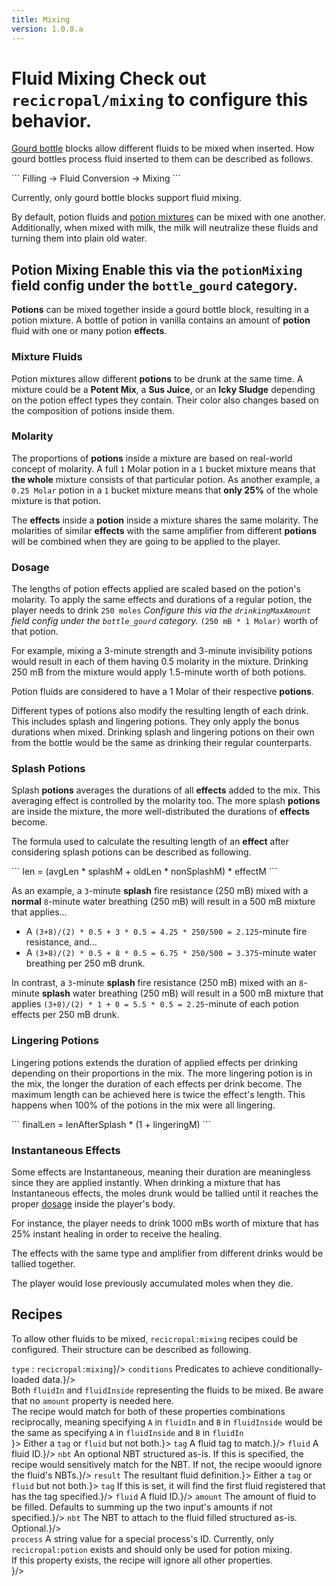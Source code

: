 ```yaml
---
title: Mixing
version: 1.0.0.a
---
```


# Fluid Mixing <DataDriven >Check out `recicropal/mixing` to configure this behavior.</DataDriven>

[Gourd bottle](/recicropal/crops/bottle_gourd#gourd-bottles) blocks allow different fluids to be mixed when inserted.
How gourd bottles process fluid inserted to them can be described as follows.

<div className="flex justify-center">
```
Filling -> Fluid Conversion -> Mixing
```
</div>

Currently, only gourd bottle blocks support fluid mixing.

By default, potion fluids and [potion mixtures](#potion-mixing) can be mixed with one another.
Additionally, when mixed with milk, the milk will neutralize these fluids and turning them into plain old water.

## Potion Mixing <Configurable >Enable this via the `potionMixing` field config under the `bottle_gourd` category.</Configurable>

**Potions** can be mixed together inside a gourd bottle block, resulting in a potion mixture.
A bottle of potion in vanilla contains an amount of **potion** fluid with one or many potion **effects**.

### Mixture Fluids
Potion mixtures allow different **potions** to be drunk at the same time.
A mixture could be a **Potent Mix**, a **Sus Juice**, or an **Icky Sludge** depending on the potion effect types they contain.
Their color also changes based on the composition of potions inside them.

### Molarity
The proportions of **potions** inside a mixture are based on real-world concept of molarity.
A full `1` Molar potion in a `1` bucket mixture means that **the whole** mixture consists of that particular potion.
As another example, a `0.25 Molar` potion in a `1` bucket mixture means that **only 25%** of the whole mixture is that potion.

The **effects** inside a **potion** inside a mixture shares the same molarity.
The molarities of similar **effects** with the same amplifier from different **potions** will be combined when they are going to be applied to the player.

### Dosage
The lengths of potion effects applied are scaled based on the potion's molarity.
To apply the same effects and durations of a regular potion, the player needs to drink `250 moles`
_<Configurable >
Configure this via the `drinkingMaxAmount` field config under the `bottle_gourd` category.
</Configurable>_
`(250 mB * 1 Molar)` worth of that potion.

For example, mixing a 3-minute strength and 3-minute invisibility potions would result in each of them having 0.5 molarity in the mixture.
Drinking 250 mB from the mixture would apply 1.5-minute worth of both potions.

Potion fluids are considered to have a 1 Molar of their respective **potions**.

Different types of potions also modify the resulting length of each drink. This includes splash and lingering potions.
They only apply the bonus durations when mixed. Drinking splash and lingering potions on their own from the bottle
would be the same as drinking their regular counterparts.

### Splash Potions
Splash **potions** averages the durations of all **effects** added to the mix. This averaging effect is controlled by the molarity too.
The more splash **potions** are inside the mixture, the more well-distributed the durations of **effects** become.

The formula used to calculate the resulting length of an **effect** after considering splash potions can be described as following.

<div className="flex justify-center">
```
len = (avgLen * splashM + oldLen * nonSplashM) * effectM
```
</div>

As an example, a `3`-minute **splash** fire resistance (250 mB) mixed with a **normal** `8`-minute water breathing (250 mB) will result in 
a 500 mB mixture that applies...
- A `(3+8)/(2) * 0.5 + 3 * 0.5 = 4.25 * 250/500 = 2.125`-minute fire resistance, and...
- A `(3+8)/(2) * 0.5 + 8 * 0.5 = 6.75 * 250/500 = 3.375`-minute water breathing
per 250 mB drunk.

In contrast, a `3`-minute **splash** fire resistance (250 mB) mixed with an `8`-minute **splash** water breathing (250 mB) will result in
a 500 mB mixture that applies `(3+8)/(2) * 1 + 0 = 5.5 * 0.5 = 2.25`-minute of each potion effects per 250 mB drunk.

### Lingering Potions
Lingering potions extends the duration of applied effects per drinking depending on their proportions in the mix.
The more lingering potion is in the mix, the longer the duration of each effects per drink become.
The maximum length can be achieved here is twice the effect's length. This happens when 100% of the potions in the mix were all lingering.

<div className="flex justify-center">
```
finalLen = lenAfterSplash * (1 + lingeringM)
```
</div>

### Instantaneous Effects
Some effects are Instantaneous, meaning their duration are meaningless since they are applied instantly.
When drinking a mixture that has Instantaneous effects, the moles drunk would be tallied until it reaches the proper [dosage](#dosage) inside the player's body.

For instance, the player needs to drink 1000 mBs worth of mixture that has 25% instant healing in order to receive the healing.

The effects with the same type and amplifier from different drinks would be tallied together.

The player would lose previously accumulated moles when they die.

## Recipes

To allow other fluids to be mixed, `recicropal:mixing` recipes could be configured.
Their structure can be described as following.

<JsonStructure title="Mixing Recipe">
  <JsonNode content={<><JsonDataType type="string"/> <code>type</code> : <code>recicropal:mixing</code></>}/>
  <JsonNode content={<><JsonDataType type="array"/> <code>conditions</code> Predicates to achieve conditionally-loaded data.</>}/>
  <JsonNode content={<div className="flex flex-col gap-2"><div><JsonDataType type="obj"/> Both <code>fluidIn</code> and <code>fluidInside</code> representing the fluids to be mixed. Be aware that no <code>amount</code> property is needed here.</div><div>The recipe would match for both of these properties combinations reciprocally, meaning specifying <code>A</code> in <code>fluidIn</code> and <code>B</code> in <code>fluidInside</code> would be the same as specifying <code>A</code> in <code>fluidInside</code> and <code>B</code> in <code>fluidIn</code></div></div>}>
    <JsonNode content={<>Either a <code>tag</code> or <code>fluid</code> but not both.</>}>
      <JsonNode content={<><JsonDataType type="string"/> <code>tag</code> A fluid tag to match.</>}/>
      <JsonNode content={<><JsonDataType type="string"/> <code>fluid</code> A fluid ID.</>}/>
    </JsonNode>
    <JsonNode content={<><JsonDataType type="obj"/> <code>nbt</code> An optional NBT structured as-is. If this is specified, the recipe would sensitively match for the NBT. If not, the recipe woould ignore the fluid's NBTs.</>}/>
  </JsonNode>
    <JsonNode content={<><JsonDataType type="obj"/> <code>result</code> The resultant fluid definition.</>}>
    <JsonNode content={<>Either a <code>tag</code> or <code>fluid</code> but not both.</>}>
      <JsonNode content={<><JsonDataType type="string"/> <code>tag</code> If this is set, it will find the first fluid registered that has the tag specified.</>}/>
      <JsonNode content={<><JsonDataType type="string"/> <code>fluid</code> A fluid ID.</>}/>
    </JsonNode>
    <JsonNode content={<><JsonDataType type="int"/> <code>amount</code> The amount of fluid to be filled. Defaults to summing up the two input's amounts if not specified.</>}/>
    <JsonNode content={<><JsonDataType type="obj"/> <code>nbt</code> The NBT to attach to the fluid filled structured as-is. Optional.</>}/>
    </JsonNode>
  <JsonNode content={<div className="flex flex-col gap-2"><div><JsonDataType type="string"/> <code>process</code> A string value for a special process's ID. Currently, only <code>recicropal:potion</code> exists and should only be used for potion mixing.</div>
    <div>If this property exists, the recipe will ignore all other properties.</div>
  </div>}/>
</JsonStructure>